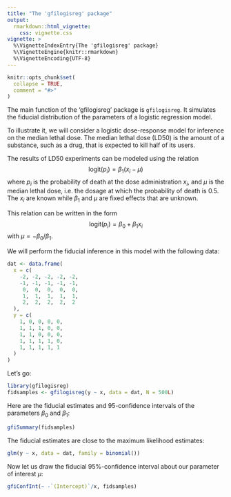 ```yaml
---
title: "The 'gfilogisreg' package"
output: 
  rmarkdown::html_vignette:
    css: vignette.css
vignette: >
  %\VignetteIndexEntry{The 'gfilogisreg' package}
  %\VignetteEngine{knitr::rmarkdown}
  %\VignetteEncoding{UTF-8}
---
```


```r
knitr::opts_chunk$set(
  collapse = TRUE,
  comment = "#>"
)
```

The main function of the 'gfilogisreg' package is `gfilogisreg`. It simulates 
the fiducial distribution of the parameters of a logistic regression model.

To illustrate it, we will consider a logistic dose-response model for inference
on the median lethal dose. The median lethal dose (LD50) is the amount of a 
substance, such as a drug, that is expected to kill half of its users.

The results of LD50 experiments can be modeled using the relation
$$
\textrm{logit}(p_i) = \beta_1(x_i - \mu)
$$
where $p_i$ is the probability of death at the dose administration $x_i$, and 
$\mu$ is the median lethal dose, i.e. the dosage at which the probability of 
death is $0.5$. The $x_i$ are known while $\beta_1$ and $\mu$ are fixed effects 
that are unknown. 

This relation can be written in the form 
$$
\textrm{logit}(p_i) = \beta_0 + \beta_1 x_i
$$
with $\mu = -\beta_0 / \beta_1$.

We will perform the fiducial inference in this model with the following data:

```r
dat <- data.frame(
  x = c(
    -2, -2, -2, -2, -2, 
    -1, -1, -1, -1, -1, 
     0,  0,  0,  0,  0,
     1,  1,  1,  1,  1,
     2,  2,  2,  2,  2
  ),
  y = c(
    1, 0, 0, 0, 0,
    1, 1, 1, 0, 0,
    1, 1, 0, 0, 0,
    1, 1, 1, 1, 0,
    1, 1, 1, 1, 1
  )
)
```

Let's go: 

```r
library(gfilogisreg)
fidsamples <- gfilogisreg(y ~ x, data = dat, N = 500L)
```

Here are the fiducial estimates and $95%$-confidence intervals of the 
parameters $\beta_0$ and $\beta_1$:

```r
gfiSummary(fidsamples)
```

The fiducial estimates are close to the maximum likelihood estimates:

```r
glm(y ~ x, data = dat, family = binomial())
```

Now let us draw the fiducial $95\%$-confidence interval about our parameter of 
interest $\mu$:

```r
gfiConfInt(~ -`(Intercept)`/x, fidsamples)
```

